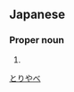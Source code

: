 ==Japanese==
{{ja-kanjitab|鳥|谷|部}}

===Proper noun===
{{ja-pos|proper|とりやべ}}

# {{surname|lang=ja}}

[[Category:Japanese surnames|とりやべ]]